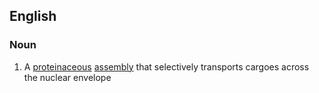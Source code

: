 ==English==

===Noun===
{{en-noun|head=[[nuclear]] [[pore]] [[complex]]|es}}

# {{context|biology|lang=en}} A [[proteinaceous]] [[assembly]] that selectively transports cargoes across the nuclear envelope